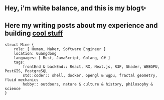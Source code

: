 
## Hey, i'm **white balance**, and this is my blog✨

## Here my writing <Link href="/post">posts</Link> about my experience and building [cool stuff](https://fromwhite.xyz/)

```
struct Mine {
    role: [ Human, Maker, Software Engineer ]
    location: Guangdong
    languages: [ Rust, JavaScript, Golang, C# ]
    tags:
        frontEnd & backEnd:: React, RX, Next.js, R3F, Shader, WEBGPU, PostGIS, PostgreSQL
        std::coder:: shell, docker, opengl & wgpu, fractal geometry, fluid mechanics
        hobby:: outdoors, nature & culture & history, philosophy & science
}
```
